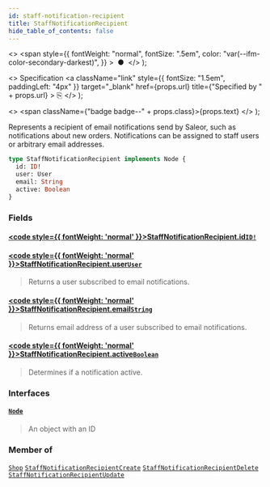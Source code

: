 ```yaml
---
id: staff-notification-recipient
title: StaffNotificationRecipient
hide_table_of_contents: false
---
```


  <>
    <span
      style={{
        fontWeight: "normal",
        fontSize: ".5em",
        color: "var(--ifm-color-secondary-darkest)",
      }}
    >
      &nbsp;●&nbsp;
    </span>
  </>
);

  <>
    Specification
    <a
      className="link"
      style={{ fontSize: "1.5em", paddingLeft: "4px" }}
      target="\_blank"
      href={props.url}
      title={"Specified by " + props.url}
    >
      ⎘
    </a>
  </>
);

  <>
    <span className={"badge badge--" + props.class}>{props.text}</span>
  </>
);

Represents a recipient of email notifications send by Saleor, such as notifications about new orders. Notifications can be assigned to staff users or arbitrary email addresses.

```graphql
type StaffNotificationRecipient implements Node {
  id: ID!
  user: User
  email: String
  active: Boolean
}
```

### Fields

#### [<code style={{ fontWeight: 'normal' }}>StaffNotificationRecipient.<b>id</b></code>](#)<Bullet />[`ID!`](../../../api-reference/miscellaneous/scalars/id) <Badge class="secondary" text="non-null"/> <Badge class="secondary" text="scalar"/>

>

#### [<code style={{ fontWeight: 'normal' }}>StaffNotificationRecipient.<b>user</b></code>](#)<Bullet />[`User`](../../../api-reference/users/objects/user) <Badge class="secondary" text="object"/>

> Returns a user subscribed to email notifications.

#### [<code style={{ fontWeight: 'normal' }}>StaffNotificationRecipient.<b>email</b></code>](#)<Bullet />[`String`](../../../api-reference/miscellaneous/scalars/string) <Badge class="secondary" text="scalar"/>

> Returns email address of a user subscribed to email notifications.

#### [<code style={{ fontWeight: 'normal' }}>StaffNotificationRecipient.<b>active</b></code>](#)<Bullet />[`Boolean`](../../../api-reference/miscellaneous/scalars/boolean) <Badge class="secondary" text="scalar"/>

> Determines if a notification active.

### Interfaces

#### [`Node`](../../../api-reference/miscellaneous/interfaces/node) <Badge class="secondary" text="interface"/>

> An object with an ID

### Member of

[`Shop`](../../../api-reference/miscellaneous/objects/shop) <Badge class="secondary" text="object"/><Bullet />[`StaffNotificationRecipientCreate`](../../../api-reference/users/objects/staff-notification-recipient-create) <Badge class="secondary" text="object"/><Bullet />[`StaffNotificationRecipientDelete`](../../../api-reference/users/objects/staff-notification-recipient-delete) <Badge class="secondary" text="object"/><Bullet />[`StaffNotificationRecipientUpdate`](../../../api-reference/users/objects/staff-notification-recipient-update) <Badge class="secondary" text="object"/>

